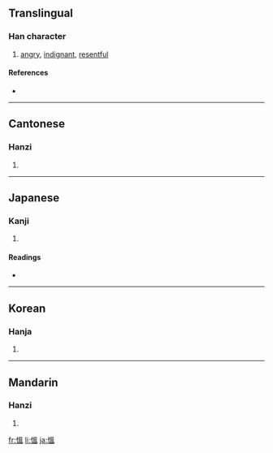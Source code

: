 {{see|愠}}
==Translingual==

===Han character===
{{Han char|rn=61|rad=心|as=10|sn=13|four=9601<sub>7</sub>|canj=心田人廿 (PWOT)}}

# [[angry]], [[indignant]], [[resentful]]

====References====
* {{Han ref|kx=0398.110|dkj=11059|dj=0734.010|hdz=42337.030|uh=614D|ud=24909|bh=B759|bd=46937}}

----

==Cantonese==

===Hanzi===
{{yue-hanzi|jyut=|y=wan3}}

# {{defn|Cantonese}}

----

==Japanese==

===Kanji===
{{ja-kanji|grade=|rs=心10}}

# {{defn|Japanese}}

====Readings====
* {{ja-readings|on=[[うん]] (un), [[おん]] (on)|kun=[[うらむ]] (uramu), [[いかる]] (ikaru)}}

----

==Korean==

===Hanja===
{{ko-hanja|hangeul=온|eumhun=|rv=on|mr=on|y=on}}

# {{defn|Korean}}

----

==Mandarin==

===Hanzi===
{{cmn-hanzi|sim=愠|pin=[[yùn]] ([[yun4]]), [[zhé]] ([[zhe2]])|wg=yün<sup>4</sup>, che<sup>2</sup>}}

# {{defn|Mandarin}}

[[fr:慍]]
[[li:慍]]
[[ja:慍]]